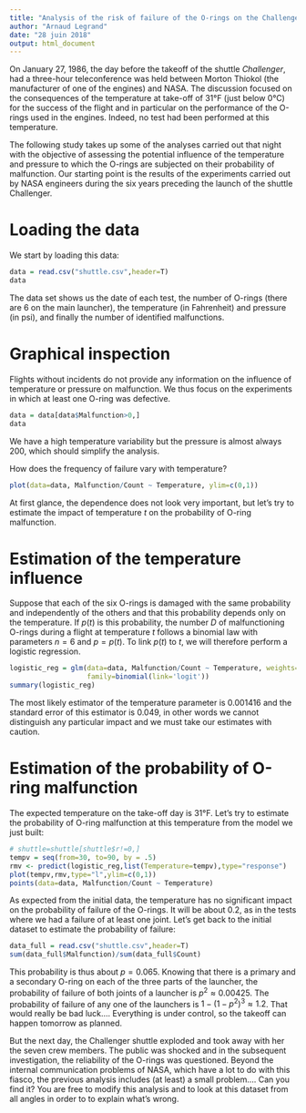 ```yaml
---
title: "Analysis of the risk of failure of the O-rings on the Challenger shuttle"
author: "Arnaud Legrand"
date: "28 juin 2018"
output: html_document
---
```


On January 27, 1986, the day before the takeoff of the shuttle _Challenger_, had
a three-hour teleconference was held between 
Morton Thiokol (the manufacturer of one of the engines) and NASA. The
discussion focused on the consequences of the
temperature at take-off of 31°F (just below
0°C) for the success of the flight and in particular on the performance of the
O-rings used in the engines. Indeed, no test
had been performed at this temperature.

The following study takes up some of the analyses carried out that
night with the objective of assessing the potential influence of
the temperature and pressure to which the O-rings are subjected
on their probability of malfunction. Our starting point is 
the results of the experiments carried out by NASA engineers
during the six years preceding the launch of the shuttle
Challenger.

# Loading the data
We start by loading this data:

```r
data = read.csv("shuttle.csv",header=T)
data
```

The data set shows us the date of each test, the number of O-rings
(there are 6 on the main launcher), the
temperature (in Fahrenheit) and pressure (in psi), and finally the
number of identified malfunctions.

# Graphical inspection
Flights without incidents do not provide any information
on the influence of temperature or pressure on malfunction.
We thus focus on the experiments in which at least one O-ring was defective.

```r
data = data[data$Malfunction>0,]
data
```

We have a high temperature variability but
the pressure is almost always 200, which should
simplify the analysis.

How does the frequency of failure vary with temperature?
```r
plot(data=data, Malfunction/Count ~ Temperature, ylim=c(0,1))
```

At first glance, the dependence does not look very important, but let's try to
estimate the impact of temperature $t$ on the probability of O-ring malfunction.

# Estimation of the temperature influence

Suppose that each of the six O-rings is damaged with the same
probability and independently of the others and that this probability
depends only on the temperature. If $p(t)$ is this probability, the
number $D$ of malfunctioning O-rings during a flight at
temperature $t$ follows a binomial law with parameters $n=6$ and
$p=p(t)$. To link $p(t)$ to $t$, we will therefore perform a
logistic regression.

```r
logistic_reg = glm(data=data, Malfunction/Count ~ Temperature, weights=Count, 
                   family=binomial(link='logit'))
summary(logistic_reg)
```

The most likely estimator of the temperature parameter is 0.001416
and the standard error of this estimator is 0.049, in other words we
cannot distinguish any particular impact and we must take our
estimates with caution.

# Estimation of the probability of O-ring malfunction
The expected temperature on the take-off day is 31°F. Let's try to
estimate the probability of O-ring malfunction at
this temperature from the model we just built:

```r
# shuttle=shuttle[shuttle$r!=0,] 
tempv = seq(from=30, to=90, by = .5)
rmv <- predict(logistic_reg,list(Temperature=tempv),type="response")
plot(tempv,rmv,type="l",ylim=c(0,1))
points(data=data, Malfunction/Count ~ Temperature)
```

As expected from the initial data, the
temperature has no significant impact on the probability of failure of the
O-rings. It will be about 0.2, as in the tests
where we had a failure of at least one joint. Let's get back to the initial dataset to estimate the probability of failure:

```r
data_full = read.csv("shuttle.csv",header=T)
sum(data_full$Malfunction)/sum(data_full$Count)
```

This probability is thus about $p=0.065$. Knowing that there is
a primary and a secondary O-ring on each of the three parts of the
launcher, the probability of failure of both joints of a launcher
is $p^2 \approx 0.00425$. The probability of failure of any one of the
launchers is $1-(1-p^2)^3 \approx 1.2%$.  That would really be
bad luck.... Everything is under control, so the takeoff can happen
tomorrow as planned.

But the next day, the Challenger shuttle exploded and took away
with her the seven crew members. The public was shocked and in
the subsequent investigation, the reliability of the
O-rings was questioned. Beyond the internal communication problems
of NASA, which have a lot to do with this fiasco, the previous analysis
includes (at least) a small problem.... Can you find it?
You are free to modify this analysis and to look at this dataset
from all angles in order to to explain what's wrong.
